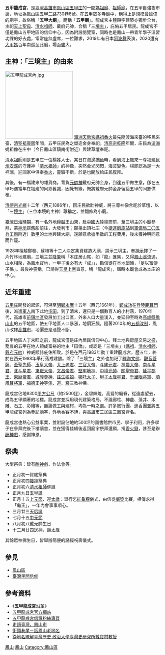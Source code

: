 {{noteTA
|G1=姓氏
|1=zh-cn:台湾; zh-hk:臺灣; zh-tw:臺灣;
|2=zh-cn:台; zh-hk:臺; zh-tw:臺;
|3=zh-cn:庄;zh-tw:庄;
}}
{{東亞廟宇
| name = 五甲龍成宮
| img = File:五甲龍成宮.jpg|thumb|五甲龍成宮
| img_capt = 
| image_width = 300px
| location = {{ROC-TWN}}[[高雄市|高雄市]][[鳳山區|鳳山區]]五甲二路730巷6號
| god = '''天上聖母、清水祖師、戴府元帥'''(三境主)
| type = 
| struct = 
| open_year = {{QIN}}[[光緒|光緒]]十二年（1886年）
| cere_date = 
}}
'''五甲龍成宮'''，是[[臺灣|臺灣]][[高雄市|高雄市]][[鳳山區|鳳山區]][[五甲庄|五甲庄]]的一間[[媽祖廟|媽祖廟]]、[[祖師廟|祖師廟]]，在五甲自強夜市裏，地址為鳳山區五甲二路730巷6號。在[[五甲|五甲]]眾多寺廟中，稱得上是規模最雄偉的廟宇，故俗稱「'''五甲大廟'''」，簡稱「'''五甲廟'''」。龍成宮主體殿宇建築亦獨步全台，主祀[[天上聖母|天上聖母]]、[[清水祖師|清水祖師]]、戴府元帥，合稱「三[[境主|境主]]」，庇佑五甲居民。龍成宮不僅是鳳山五甲地區的信仰中心，因為附設閱覽室，同時也是鳳山一帶青年學子溫習功課的好去處，常常座無虛席，一位難求，2019年有日本[[阿波舞|阿波舞]]表演，2020還有[[大甲媽|大甲媽]]百年南巡至此廟，場面盛大。

== 主神：「三境主」的由來 ==
[[File:五甲龍成宮內.jpg|220px]]
[[湄洲天后宮|湄洲天后宮]][[媽祖|媽祖]][[香火|香火]]最先隨渡海來臺的移民來臺，[[清聖祖|清聖祖]][[康熙|康熙]]年間，五甲庄民為之塑造金身奉祀。[[清高宗|清高宗]][[乾隆|乾隆]]年間，庄民為[[湄洲|湄洲]]媽祖像在庄中（今日鳳山區鎮南街附近）興建草壇奉祀。

[[清水祖師|清水祖師]]則是五甲庄一位楊姓人士，某日在海邊[[捕魚|捕魚]]時，看到海上飄來一尊福建[[泉州|泉州]][[安溪|安溪]]的守護神「[[清水祖師|清水祖師]]」的神像，突然金光閃閃，海波變色。楊即認為是一大祥瑞，迎回家中供奉[[香火|香火]]，靈驗不斷，於是也開放給庄民膜拜。

其後，有一福建來的雜貨商，背負[[王爺神|元帥神]]戴府元帥金身，到達五甲做生意，卻在五甲巧遇當年在福建的同鄉舊識，因覺有緣，慨將戴府元帥金身留給五甲的同鄉供奉。

[[清德宗|清德宗]][[光緒|光緒]]十二年（西元1886年），因庄民欲壯神威，將三尊神像合祀於草壇，以「三[[境主|境主]]」（三位本境的主神）尊稱之，並翻修為小廟。

[[臺灣日治時期|臺灣日治時期]]，有一名外地[[檀越|檀越]]王山東，赴[[中國大陸|中國大陸]]經商前，至三境主的小廟參拜，蒙[[神示|神示]]搭舊船前往，大發利市；願捐出頂社庄（今[[凱旋站_(臺灣)|捷運凱旋站]]到[[國防部軍備局生產製造中心第205廠|軍備局二〇五兵工廠]]附近）數[[台甲|甲]]的土地興建大廟，還願意承擔半數的工程費用，後未獲神明同意而作罷。

1928年檀越鄭發、蘇植等十二人決定集資建造大廟，請示三境主，奉[[神示|神示]]擇了一片竹林地建廟，三境主並[[降乩|降筆]]稱「本庄居山尾，如『龍』匯集，又得[[鳳山溪|鳳山溪]]流過，山水相聚，為風水寶地，一甲子後必有大『成』」，勸信徒在本地墾殖，「足以富傳子孫」。最後神靈稱，已請得[[玉皇上帝|玉皇上帝]]旨意，稱「龍成宮」，屆時本廟會成為本庄的中心。

== 近年重建 ==
{{main|五甲庄}}

[[五甲庄|五甲庄]]開發的起源，可溯至[[明鄭|明鄭]][[永曆_(南明)|永曆]]十五年（西元1661年），[[鄭成功|鄭成功]]在登陸[[鹿耳門|鹿耳門]]後，派遣[[軍人|軍人]]南下此地[[屯田|屯田]]，到了清末，還只是一個數百人的小村落，1970年代，高雄市[[前鎮區|前鎮地區]]發展加工出口區，外來人口大量湧入，並延伸至時為[[高雄縣|高雄縣]][[鳳山區|鳳山市]]的五甲地區，使五甲地區人口暴漲，地價狂飆，隨著2010年的[[五都改制|五都改制]]，鳳山改隸[[高雄市|高雄市]]，地價更是漲聲不斷。

五甲地區人丁未旺之前，龍成宮僅是庄內居民信仰中心。拜土地與房屋交易之盛，務農的五甲在地人頓成富裕的地主「田僑」，咸認是「三境主」（[[媽祖|媽祖]]、[[清水祖師|清水祖師]]、[[戴府元帥|戴府元帥]]）神威顯赫庇佑所致。於是在西元1983年動工重建龍成宮，歷五年，終於在西元1988年舉行落成建醮。除了「三境主」之外也加祀了[[釋迦文佛|釋迦文佛]]、[[觀音菩薩|觀音菩薩]]、[[孔子|至聖先師]]、[[玉皇大帝|玉皇大帝]]、[[太上老君|太上老君]]、[[三官大帝|三官大帝]]、[[斗姥元君|斗姥元君]]、[[神農大帝|神農大帝]]、[[南斗星君|南斗星君]]、[[北斗星君|北斗星君]]、[[東嶽大帝|東嶽大帝]]、[[文昌帝君|文昌帝君]]、[[堅牢地神|堅牢地神]]、[[中壇元帥|中壇元帥]]、[[關聖帝君|關聖帝君]]、[[國姓爺|延平郡王]]、[[灶君|東廚帝君]]、[[城隍爺|城隍尊神]]、[[註生娘娘|註生娘娘]]、[[哪吒|哪吒太子]]、[[太歲|甲子太歲星君]]、[[千里眼|千里眼將軍]]、[[順風耳|順風耳將軍]]、[[福德正神|福德正神]]等[[儒|儒]]、[[道教|道]]、[[佛教|釋]]三教神佛。

龍成宮佔地8300[[平方公尺|平方公尺]]（約2500[[坪|坪]]），金碧輝煌，高聳的廟脊，從遠處望去，成為五甲顯著的地標。龍成宮並採用現代建築格局，不論廊柱、神龕、藻井、木雕、石工、彩繪等，無論做工與建材，均為一時之選。許多旅行團、進香團並將五甲龍成宮列為參訪廟宇，外地香客不絕，與[[高雄市|高雄市]][[三民區|三民區]][[三鳳宮|三鳳宮]]齊名。

龍成宮也熱心公益事業，並附設佔地約500坪的圖書館供市民、學子利用，許多學子在參拜完後下樓讀書，並在獲得佳績後返回廟宇祭拜還願，捐[[香火錢|香火錢]]，甚至是辦[[酬神戲|酬神戲]]，感謝神恩。

== 祭典 ==
大型祭典：皆有[[酬神戲|酬神戲]]、作法會等。
*正月初一賀歲祭典
*正月初四[[接神|接神]]祭典
*正月初六[[清水祖師|清水祖師]]佛誕
*正月九日[[玉皇誕|玉皇誕]]
*正月十五[[上元節|上元節]]、迎[[太歲|太歲]]：舉行乞[[紅龜粿|紅龜粿]]儀式，由信徒[[擲筊|擲筊]]比賽，相傳求得「龜王」，一年內會事事順心。
*三月廿三[[天后誕|天后誕]]
*七月十五[[中元節|中元節]]
*八月初八戴元帥生日
*十二月廿四[[送神|送神]]，謝[[太歲|太歲]]

其餘眾神佛生日，皆舉辦簡便的誦經祝壽儀式。

== 參見 ==
*[[鳳山區|鳳山區]]
*[[臺灣民間信仰|臺灣民間信仰]]

==參考資料==
{{commons category|Wujia Longcheng Temple}}
*《'''五甲龍成宮'''沿革》
*[http://www.longcheng.org.tw 五甲龍成宮官方網站]{{Wayback|url=http://www.longcheng.org.tw/ |date=20201021221123 }}
*[https://www.facebook.com/%E9%AB%98%E9%9B%84%E4%BA%94%E7%94%B2%E9%BE%8D%E6%88%90%E5%AE%AE-444800102256087/ 五甲龍成宮信眾粉絲專頁]{{Wayback|url=https://www.facebook.com/%E9%AB%98%E9%9B%84%E4%BA%94%E7%94%B2%E9%BE%8D%E6%88%90%E5%AE%AE-444800102256087/ |date=20200501164216 }}
*[http://fengshan.itgo.com/8-6.htm 走讀臺灣，鳳山市]{{Wayback|url=http://fengshan.itgo.com/8-6.htm |date=20200501164220 }}
*[https://market.cloud.edu.tw/content/local/kaushoun/chinnan/5/oldplace/oldplace.htm 街頭巷尾－話鳳山老地名]{{Wayback|url=https://market.cloud.edu.tw/content/local/kaushoun/chinnan/5/oldplace/oldplace.htm |date=20170915114158 }}
*[http://www.tces.chc.edu.tw/alan/taiwan/h/h3/h33/h335.html 從地名瞭解臺灣歷史 政治大學臺灣史研究所戴寶村教授]{{Wayback|url=http://www.tces.chc.edu.tw/alan/taiwan/h/h3/h33/h335.html |date=20160827120249 }}


{{DEFAULTSORT:Wujia五甲}}

[[Category:高雄市媽祖廟|鳳山]]
[[Category:高雄市清水祖師廟|鳳山]]

[[Category:鳳山區|Category:鳳山區]]